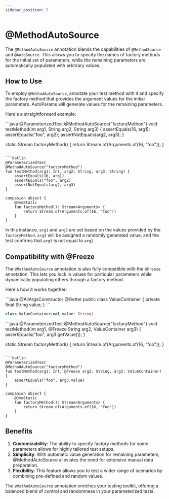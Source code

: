 ```yaml
---
sidebar_position: 5
---
```



# @MethodAutoSource

The `@MethodAutoSource` annotation blends the capabilities of `@MethodSource` and `@AutoSource`. This allows you to specify the names of factory methods for the initial set of parameters, while the remaining parameters are automatically populated with arbitrary values.

## How to Use

To employ `@MethodAutoSource`, annotate your test method with it and specify the factory method that provides the argument values for the initial parameters. AutoParams will generate values for the remaining parameters.

Here's a straightforward example:

<JavaKotlinCodeBlock>
```java
@ParameterizedTest
@MethodAutoSource("factoryMethod")
void testMethod(int arg1, String arg2, String arg3) {
    assertEquals(16, arg1);
    assertEquals("foo", arg2);
    assertNotEquals(arg2, arg3);
}

static Stream<Arguments> factoryMethod() {
    return Stream.of(Arguments.of(16, "foo"));
}
```

```kotlin
@ParameterizedTest
@MethodAutoSource("factoryMethod")
fun testMethod(arg1: Int, arg2: String, arg3: String) {
    assertEquals(16, arg1)
    assertEquals("foo", arg2)
    assertNotEquals(arg2, arg3)
}

companion object {
    @JvmStatic
    fun factoryMethod(): Stream<Arguments> {
        return Stream.of(Arguments.of(16, "foo"))
    }
}
```
</JavaKotlinCodeBlock>

In this instance, `arg1` and `arg2` are set based on the values provided by the `factoryMethod`. `arg3` will be assigned a randomly generated value, and the test confirms that `arg3` is not equal to `arg2`.

## Compatibility with @Freeze

The `@MethodAutoSource` annotation is also fully compatible with the `@Freeze` annotation. This lets you lock in values for particular parameters while dynamically populating others through a factory method.

Here's how it works together:

<JavaKotlinCodeBlock>
```java
@AllArgsConstructor
@Getter
public class ValueContainer {
    private final String value;
}
```

```kotlin
class ValueContainer(val value: String)
```
</JavaKotlinCodeBlock>

<JavaKotlinCodeBlock>
```java
@ParameterizedTest
@MethodAutoSource("factoryMethod")
void testMethod(int arg1, @Freeze String arg2, ValueContainer arg3) {
    assertEquals("foo", arg3.getValue());
}

static Stream<Arguments> factoryMethod() {
    return Stream.of(Arguments.of(16, "foo"));
}
```

```kotlin
@ParameterizedTest
@MethodAutoSource("factoryMethod")
fun testMethod(arg1: Int, @Freeze arg2: String, arg3: ValueContainer) {
    assertEquals("foo", arg3.value)
}

companion object {
    @JvmStatic
    fun factoryMethod(): Stream<Arguments> {
        return Stream.of(Arguments.of(16, "foo"))
    }
}
```
</JavaKotlinCodeBlock>

## Benefits

1. **Customizability**: The ability to specify factory methods for some parameters allows for highly tailored test setups.
1. **Simplicity**: With automatic value generation for remaining parameters, @MethodAutoSource alleviates the need for extensive manual data preparation.
1. **Flexibility**: This feature allows you to test a wider range of scenarios by combining pre-defined and random values.

The `@MethodAutoSource` annotation enriches your testing toolkit, offering a balanced blend of control and randomness in your parameterized tests.
